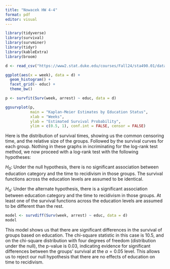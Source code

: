 ```yaml
---
title: "Nowacek HW 4-4"
format: pdf
editor: visual
---
```


```r
library(tidyverse)
library(survival)
library(survminer)
library(tidyr)
library(kableExtra)
library(broom)
```

```r
d <- read_csv("https://www2.stat.duke.edu/courses/Fall24/sta490.01/data/hw4.csv")

ggplot(aes(x = week), data = d) +
  geom_histogram() +
  facet_grid(~ educ) +
  theme_bw()
```

```r
p <- survfit(Surv(week, arrest) ~ educ, data = d)

ggsurvplot(p, 
           main = "Kaplan-Meier Estimates by Education Status", 
           xlab = "Weeks",
           ylab = "Estimated Survival Probability",
           ylim = c(0.5, 1), conf.int = FALSE, censor = FALSE)
```

Here is the distribution of survival times, showing us the common censoring time, and the relative size of the groups. Followed by the survival curves for each group. Nothing in these graphs in incriminating for the log-rank test method, we now proceed with a log-rank test with the following hypotheses:

$H_0$: Under the null hypothesis, there is no significant association between education category and the time to recidivism in those groups. The survival functions across the education levels are assumed to be identical.

$H_a$: Under the alternate hypothesis, there is a significant association between education category and the time to recidivism in those groups. At least one of the survival functions across the education levels are assumed to be different than the rest.

```r
model <- survdiff(Surv(week, arrest) ~ educ, data = d)
model
```

This model shows us that there are significant differences in the survival of groups based on education. The chi-square statistic in this case is 10.5, and on the chi-square distribution with four degrees of freedom (distribution under the null), the p-value is 0.03, indicating evidence for significant differences between the groups' survival at the $\alpha = 0.05$ level. This allows us to reject our null hypothesis that there are no effects of education on time to recidivism.
